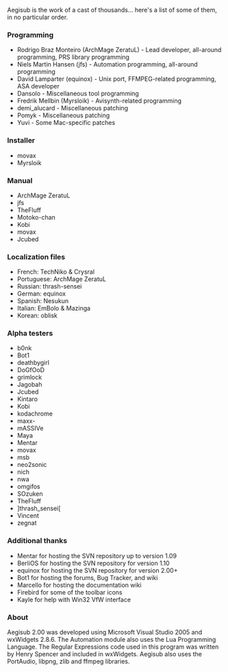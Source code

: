 Aegisub is the work of a cast of thousands... here's a list of some of them, in no particular order.

===Programming===
*Rodrigo Braz Monteiro (ArchMage ZeratuL) - Lead developer, all-around programming, PRS library programming
*Niels Martin Hansen (jfs) - Automation programming, all-around programming
*David Lamparter (equinox) - Unix port, FFMPEG-related programming, ASA developer
*Dansolo - Miscellaneous tool programming
*Fredrik Mellbin (Myrsloik) - Avisynth-related programming
*demi_alucard - Miscellaneous patching
*Pomyk - Miscellaneous patching
*Yuvi - Some Mac-specific patches

===Installer===
*movax
*Myrsloik

===Manual===
*ArchMage ZeratuL
*jfs
*TheFluff
*Motoko-chan
*Kobi
*movax
*Jcubed

===Localization files===
*French: TechNiko & Crysral
*Portuguese: ArchMage ZeratuL
*Russian: thrash-sensei
*German: equinox
*Spanish: Nesukun
*Italian: EmBolo & Mazinga
*Korean: oblisk

===Alpha testers===
*b0nk
*Bot1
*deathbygirl
*DoGfOoD
*grimlock
*Jagobah
*Jcubed
*Kintaro
*Kobi
*kodachrome
*maxx-
*mASSIVe
*Maya
*Mentar
*movax
*msb
*neo2sonic
*nich
*nwa
*omgifos
*SOzuken
*TheFluff
*]thrash_sensei[
*Vincent
*zegnat

===Additional thanks===
*Mentar for hosting the SVN repository up to version 1.09
*BerliOS for hosting the SVN repository for version 1.10
*equinox for hosting the SVN repository for version 2.00+
*Bot1 for hosting the forums, Bug Tracker, and wiki
*Marcello for hosting the documentation wiki
*Firebird for some of the toolbar icons
*Kayle for help with Win32 VfW interface

===About===
Aegisub 2.00 was developed using Microsoft Visual Studio 2005 and wxWidgets 2.8.6. The Automation module also uses the Lua Programming Language. The Regular Expressions code used in this program was written by Henry Spencer and included in wxWidgets. Aegisub also uses the PortAudio, libpng, zlib and ffmpeg libraries.
{{todo|Update this list, it's outdated}}
